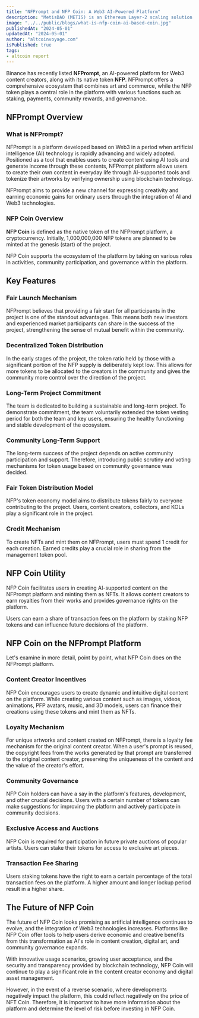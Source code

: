 ```yaml
---
title: "NFPrompt and NFP Coin: A Web3 AI-Powered Platform"
description: "MetisDAO (METIS) is an Ethereum Layer-2 scaling solution designed to address the blockchain trilemma, the challenge of achieving decentralization, security, and scalability simultaneously. It tackles Ethereum's primary hurdles, including speed, cost, and scalability, providing a platform for developers to create and manage decentralized applications (dApps). Incorporating the Decentralized Autonomous Company (DAC) framework into its Layer 2 infrastructure, MetisDAO aims to facilitate the transition from Web 2.0 to Web 3.0."
image: "../../public/blogs/what-is-nfp-coin-ai-based-coin.jpg"
publishedAt: "2024-05-01"
updatedAt: "2024-05-01"
author: "altcoinvoyage.com"
isPublished: true
tags:
- altcoin report
---
```



Binance has recently listed **NFPrompt**, an AI-powered platform for Web3 content creators, along with its native token **NFP**. NFPrompt offers a comprehensive ecosystem that combines art and commerce, while the NFP token plays a central role in the platform with various functions such as staking, payments, community rewards, and governance.

## NFPrompt Overview

### What is NFPrompt?

NFPrompt is a platform developed based on Web3 in a period when artificial intelligence (AI) technology is rapidly advancing and widely adopted. Positioned as a tool that enables users to create content using AI tools and generate income through these contents, NFPrompt platform allows users to create their own content in everyday life through AI-supported tools and tokenize their artworks by verifying ownership using blockchain technology.

NFPrompt aims to provide a new channel for expressing creativity and earning economic gains for ordinary users through the integration of AI and Web3 technologies.

### NFP Coin Overview

**NFP Coin** is defined as the native token of the NFPrompt platform, a cryptocurrency. Initially, 1,000,000,000 NFP tokens are planned to be minted at the genesis (start) of the project.

NFP Coin supports the ecosystem of the platform by taking on various roles in activities, community participation, and governance within the platform.

## Key Features

### Fair Launch Mechanism

NFPrompt believes that providing a fair start for all participants in the project is one of the standout advantages. This means both new investors and experienced market participants can share in the success of the project, strengthening the sense of mutual benefit within the community.

### Decentralized Token Distribution

In the early stages of the project, the token ratio held by those with a significant portion of the NFP supply is deliberately kept low. This allows for more tokens to be allocated to the creators in the community and gives the community more control over the direction of the project.

### Long-Term Project Commitment

The team is dedicated to building a sustainable and long-term project. To demonstrate commitment, the team voluntarily extended the token vesting period for both the team and key users, ensuring the healthy functioning and stable development of the ecosystem.

### Community Long-Term Support

The long-term success of the project depends on active community participation and support. Therefore, introducing public scrutiny and voting mechanisms for token usage based on community governance was decided.

### Fair Token Distribution Model

NFP's token economy model aims to distribute tokens fairly to everyone contributing to the project. Users, content creators, collectors, and KOLs play a significant role in the project.

### Credit Mechanism

To create NFTs and mint them on NFPrompt, users must spend 1 credit for each creation. Earned credits play a crucial role in sharing from the management token pool.

## NFP Coin Utility

NFP Coin facilitates users in creating AI-supported content on the NFPrompt platform and minting them as NFTs. It allows content creators to earn royalties from their works and provides governance rights on the platform.

Users can earn a share of transaction fees on the platform by staking NFP tokens and can influence future decisions of the platform.

## NFP Coin on the NFPrompt Platform

Let's examine in more detail, point by point, what NFP Coin does on the NFPrompt platform.

### Content Creator Incentives

NFP Coin encourages users to create dynamic and intuitive digital content on the platform. While creating various content such as images, videos, animations, PFP avatars, music, and 3D models, users can finance their creations using these tokens and mint them as NFTs.

### Loyalty Mechanism

For unique artworks and content created on NFPrompt, there is a loyalty fee mechanism for the original content creator. When a user's prompt is reused, the copyright fees from the works generated by that prompt are transferred to the original content creator, preserving the uniqueness of the content and the value of the creator's effort.

### Community Governance

NFP Coin holders can have a say in the platform's features, development, and other crucial decisions. Users with a certain number of tokens can make suggestions for improving the platform and actively participate in community decisions.

### Exclusive Access and Auctions

NFP Coin is required for participation in future private auctions of popular artists. Users can stake their tokens for access to exclusive art pieces.

### Transaction Fee Sharing

Users staking tokens have the right to earn a certain percentage of the total transaction fees on the platform. A higher amount and longer lockup period result in a higher share.

## The Future of NFP Coin

The future of NFP Coin looks promising as artificial intelligence continues to evolve, and the integration of Web3 technologies increases. Platforms like NFP Coin offer tools to help users derive economic and creative benefits from this transformation as AI's role in content creation, digital art, and community governance expands.

With innovative usage scenarios, growing user acceptance, and the security and transparency provided by blockchain technology, NFP Coin will continue to play a significant role in the content creator economy and digital asset management.

However, in the event of a reverse scenario, where developments negatively impact the platform, this could reflect negatively on the price of NFT Coin. Therefore, it is important to have more information about the platform and determine the level of risk before investing in NFP Coin.
